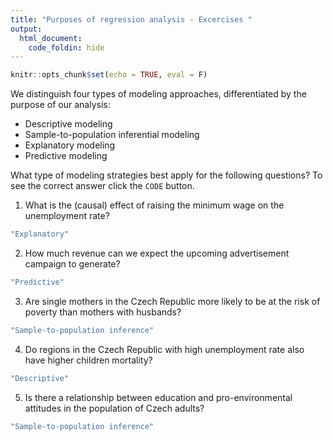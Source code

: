 ```yaml
---
title: "Purposes of regression analysis - Excercises "
output:
  html_document:
    code_foldin: hide
---
```


```r
knitr::opts_chunk$set(echo = TRUE, eval = F)
```

We distinguish four types of modeling approaches, differentiated by the purpose of our analysis:

- Descriptive modeling
- Sample-to-population inferential modeling
- Explanatory modeling
- Predictive modeling

What type of modeling strategies best apply for the following questions? To see the correct answer click the `CODE` button.



1) What is the (causal) effect of raising the minimum wage on the unemployment rate?

```r
"Explanatory"
```

2) How much revenue can we expect the upcoming advertisement campaign to generate?

```r
"Predictive"
```

3) Are single mothers in the Czech Republic more likely to be at the risk of poverty than mothers with husbands?
  
```r
"Sample-to-population inference"
```

4) Do regions in the Czech Republic with high unemployment rate also have higher children mortality?

```r
"Descriptive"
```

5) Is there a relationship between education and pro-environmental attitudes in the population of Czech adults?

```r
"Sample-to-population inference"
```